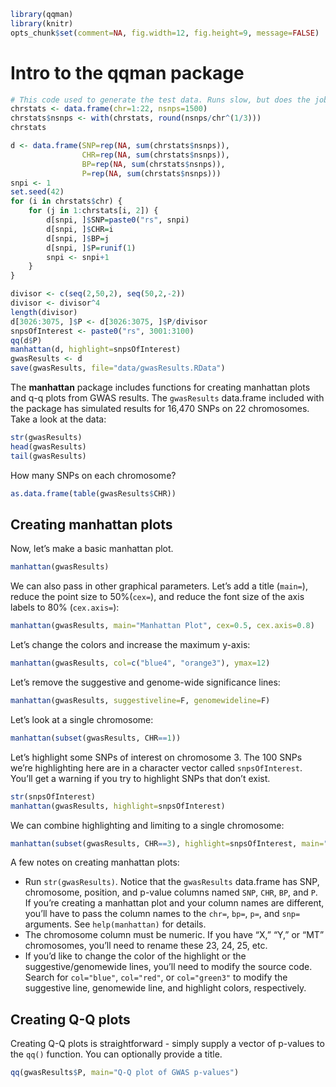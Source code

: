 <!--
%\VignetteEngine{knitr::knitr}
%\VignetteIndexEntry{Intro to the qqman package}
-->

```r
library(qqman)
library(knitr)
opts_chunk$set(comment=NA, fig.width=12, fig.height=9, message=FALSE)
```

# Intro to the **qqman** package

```r
# This code used to generate the test data. Runs slow, but does the job.
chrstats <- data.frame(chr=1:22, nsnps=1500)
chrstats$nsnps <- with(chrstats, round(nsnps/chr^(1/3)))
chrstats

d <- data.frame(SNP=rep(NA, sum(chrstats$nsnps)), 
                CHR=rep(NA, sum(chrstats$nsnps)), 
                BP=rep(NA, sum(chrstats$nsnps)), 
                P=rep(NA, sum(chrstats$nsnps)))
snpi <- 1
set.seed(42)
for (i in chrstats$chr) {
    for (j in 1:chrstats[i, 2]) {
        d[snpi, ]$SNP=paste0("rs", snpi)
        d[snpi, ]$CHR=i
        d[snpi, ]$BP=j
        d[snpi, ]$P=runif(1)
        snpi <- snpi+1
    }
}

divisor <- c(seq(2,50,2), seq(50,2,-2))
divisor <- divisor^4
length(divisor)
d[3026:3075, ]$P <- d[3026:3075, ]$P/divisor
snpsOfInterest <- paste0("rs", 3001:3100)
qq(d$P)
manhattan(d, highlight=snpsOfInterest)
gwasResults <- d
save(gwasResults, file="data/gwasResults.RData")
```

The **manhattan** package includes functions for creating manhattan plots and q-q plots from GWAS results. The `gwasResults` data.frame included with the package has simulated results for 16,470 SNPs on 22 chromosomes. Take a look at the data:

```r
str(gwasResults)
head(gwasResults)
tail(gwasResults)
```

How many SNPs on each chromosome?

```r
as.data.frame(table(gwasResults$CHR))
```

## Creating manhattan plots

Now, let's make a basic manhattan plot. 

```r
manhattan(gwasResults)
```

We can also pass in other graphical parameters. Let's add a title (`main=`), reduce the point size to 50%(`cex=`), and reduce the font size of the axis labels to 80% (`cex.axis=`):

```r
manhattan(gwasResults, main="Manhattan Plot", cex=0.5, cex.axis=0.8)
```

Let's change the colors and increase the maximum y-axis:

```r
manhattan(gwasResults, col=c("blue4", "orange3"), ymax=12)
```

Let's remove the suggestive and genome-wide significance lines:

```r
manhattan(gwasResults, suggestiveline=F, genomewideline=F)
```

Let's look at a single chromosome:

```r
manhattan(subset(gwasResults, CHR==1))
```

Let's highlight some SNPs of interest on chromosome 3. The 100 SNPs we're highlighting here are in a character vector called `snpsOfInterest`. You'll get a warning if you try to highlight SNPs that don't exist.

```r
str(snpsOfInterest)
manhattan(gwasResults, highlight=snpsOfInterest)
```

We can combine highlighting and limiting to a single chromosome:

```r
manhattan(subset(gwasResults, CHR==3), highlight=snpsOfInterest, main="Chr 3")
```

A few notes on creating manhattan plots:

* Run `str(gwasResults)`. Notice that the `gwasResults` data.frame has SNP, chromosome, position, and p-value columns named `SNP`, `CHR`, `BP`, and `P`. If you're creating a manhattan plot and your column names are different, you'll have to pass the column names to the `chr=`, `bp=`, `p=`, and `snp=` arguments. See `help(manhattan)` for details.
* The chromosome column must be numeric. If you have "X," "Y," or "MT" chromosomes, you'll need to rename these 23, 24, 25, etc.
* If you'd like to change the color of the highlight or the suggestive/genomewide lines, you'll need to modify the source code. Search for `col="blue"`, `col="red"`, or `col="green3"` to modify the suggestive line, genomewide line, and highlight colors, respectively.

## Creating Q-Q plots

Creating Q-Q plots is straightforward - simply supply a vector of p-values to the `qq()` function. You can optionally provide a title.

```r
qq(gwasResults$P, main="Q-Q plot of GWAS p-values")
```